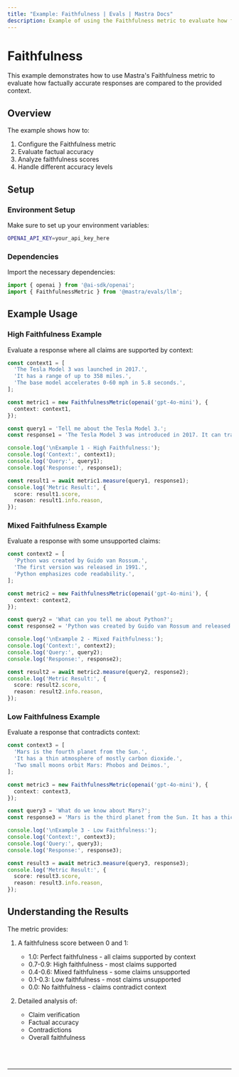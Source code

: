 ```yaml
---
title: "Example: Faithfulness | Evals | Mastra Docs"
description: Example of using the Faithfulness metric to evaluate how factually accurate responses are compared to context.
---
```



# Faithfulness

This example demonstrates how to use Mastra's Faithfulness metric to evaluate how factually accurate responses are compared to the provided context.

## Overview

The example shows how to:

1. Configure the Faithfulness metric
2. Evaluate factual accuracy
3. Analyze faithfulness scores
4. Handle different accuracy levels

## Setup

### Environment Setup

Make sure to set up your environment variables:

```bash filename=".env"
OPENAI_API_KEY=your_api_key_here
```

### Dependencies

Import the necessary dependencies:

```typescript copy showLineNumbers filename="src/index.ts"
import { openai } from '@ai-sdk/openai';
import { FaithfulnessMetric } from '@mastra/evals/llm';
```

## Example Usage

### High Faithfulness Example

Evaluate a response where all claims are supported by context:

```typescript copy showLineNumbers{5} filename="src/index.ts"
const context1 = [
  'The Tesla Model 3 was launched in 2017.',
  'It has a range of up to 358 miles.',
  'The base model accelerates 0-60 mph in 5.8 seconds.',
];

const metric1 = new FaithfulnessMetric(openai('gpt-4o-mini'), {
  context: context1,
});

const query1 = 'Tell me about the Tesla Model 3.';
const response1 = 'The Tesla Model 3 was introduced in 2017. It can travel up to 358 miles on a single charge and the base version goes from 0 to 60 mph in 5.8 seconds.';

console.log('\nExample 1 - High Faithfulness:');
console.log('Context:', context1);
console.log('Query:', query1);
console.log('Response:', response1);

const result1 = await metric1.measure(query1, response1);
console.log('Metric Result:', {
  score: result1.score,
  reason: result1.info.reason,
});
```

### Mixed Faithfulness Example

Evaluate a response with some unsupported claims:

```typescript copy showLineNumbers{31} filename="src/index.ts"
const context2 = [
  'Python was created by Guido van Rossum.',
  'The first version was released in 1991.',
  'Python emphasizes code readability.',
];

const metric2 = new FaithfulnessMetric(openai('gpt-4o-mini'), {
  context: context2,
});

const query2 = 'What can you tell me about Python?';
const response2 = 'Python was created by Guido van Rossum and released in 1991. It is the most popular programming language today and is used by millions of developers worldwide.';

console.log('\nExample 2 - Mixed Faithfulness:');
console.log('Context:', context2);
console.log('Query:', query2);
console.log('Response:', response2);

const result2 = await metric2.measure(query2, response2);
console.log('Metric Result:', {
  score: result2.score,
  reason: result2.info.reason,
});
```

### Low Faithfulness Example

Evaluate a response that contradicts context:

```typescript copy showLineNumbers{57} filename="src/index.ts"
const context3 = [
  'Mars is the fourth planet from the Sun.',
  'It has a thin atmosphere of mostly carbon dioxide.',
  'Two small moons orbit Mars: Phobos and Deimos.',
];

const metric3 = new FaithfulnessMetric(openai('gpt-4o-mini'), {
  context: context3,
});

const query3 = 'What do we know about Mars?';
const response3 = 'Mars is the third planet from the Sun. It has a thick atmosphere rich in oxygen and nitrogen, and is orbited by three large moons.';

console.log('\nExample 3 - Low Faithfulness:');
console.log('Context:', context3);
console.log('Query:', query3);
console.log('Response:', response3);

const result3 = await metric3.measure(query3, response3);
console.log('Metric Result:', {
  score: result3.score,
  reason: result3.info.reason,
});
```

## Understanding the Results

The metric provides:

1. A faithfulness score between 0 and 1:
   - 1.0: Perfect faithfulness - all claims supported by context
   - 0.7-0.9: High faithfulness - most claims supported
   - 0.4-0.6: Mixed faithfulness - some claims unsupported
   - 0.1-0.3: Low faithfulness - most claims unsupported
   - 0.0: No faithfulness - claims contradict context

2. Detailed analysis of:
   - Claim verification
   - Factual accuracy
   - Contradictions
   - Overall faithfulness

<br />
<br />
<hr className="dark:border-[#404040] border-gray-300" />
<br />
<br />
<GithubLink
  link={
    "https://github.com/mastra-ai/mastra/blob/main/examples/basics/evals/faithfulness"
  }
/>
